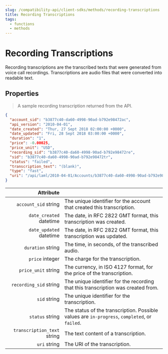 ```yaml
---
slug: /compatibility-api/client-sdks/methods/recording-transcriptions
title: Recording Transcriptions
tags:
  - functions
  - methods
---
```


# Recording Transcriptions

Recording transcriptions are the transcribed texts that were generated from voice call recordings. 
Transcriptions are audio files that were converted into readable text.

## Properties

> A sample recording transcription returned from the API.

```json
{
  "account_sid": "b3877c40-da60-4998-90ad-b792e98472ac",
  "api_version": "2010-04-01",
  "date_created": "Thur, 27 Sept 2018 02:00:00 +0000",
  "date_updated": "Fri, 28 Sept 2018 03:00:00 +0000",
  "duration": "1",
  "price": -0.00025,
  "price_unit": "USD",
  "recording_sid": "b3877c40-da60-4998-90ad-b792e98472re",
  "sid": "b3877c40-da60-4998-90ad-b792e98472tr",
  "status": "failed",
  "transcription_text": "(blank)",
  "type": "fast",
  "uri": "/api/laml/2010-04-01/Accounts/b3877c40-da60-4998-90ad-b792e98472ac/Transcriptions/b3877c40-da60-4998-90ad-b792e98472tr.json"
}
```

|                                                     Attribute |                                                                                               |
| ------------------------------------------------------------: | --------------------------------------------------------------------------------------------- |
|        `account_sid` <span class="optional-arg">string</span> | The unique identifier for the account that created this transcription.                        |
|     `date_created` <span class="optional-arg">datetime</span> | The date, in RFC 2822 GMT format, this transcription was created.                             |
|     `date_updated` <span class="optional-arg">datetime</span> | The date, in RFC 2822 GMT format, this transcription was updated.                             |
|           `duration` <span class="optional-arg">string</span> | The time, in seconds, of the transcribed audio.                                               |
|             `price` <span class="optional-arg">integer</span> | The charge for the transcription.                                                             |
|         `price_unit` <span class="optional-arg">string</span> | The currency, in ISO 4127 format, for the price of the transcription.                         |
|      `recording_sid` <span class="optional-arg">string</span> | The unique identifier for the recording that this transcription was created from.             |
|                `sid` <span class="optional-arg">string</span> | The unique identifier for the transcription.                                                  |
|             `status` <span class="optional-arg">string</span> | The status of the transcription. Possible values are `in-progress`, `completed`, or `failed`. |
| `transcription_text` <span class="optional-arg">string</span> | The text content of a transcription.                                                          |
|                `uri` <span class="optional-arg">string</span> | The URI of the transcription.                                                                 |




